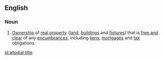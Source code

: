 ==English==

===Noun===
{{en-noun|head=[[allodial]] [[title]]}}
# {{label|en|property law}} [[ownership|Ownership]] of [[real property]] ([[land]], [[building]]s and [[fixtures]]) that is [[free and clear]] of any [[encumbrances]], including [[lien]]s, [[mortgage]]s and [[tax]] obligations.

[[pl:allodial title]]